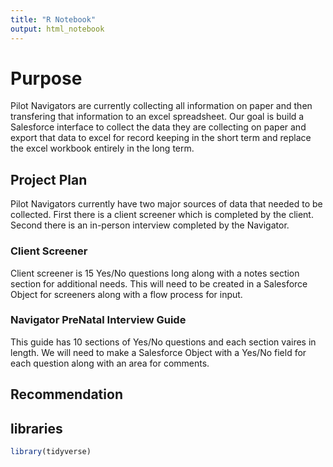 ```yaml
---
title: "R Notebook"
output: html_notebook
---
```


# Purpose
Pilot Navigators are currently collecting all information on paper and then transfering that information to an excel spreadsheet. Our goal is build a Salesforce interface to collect the data they are collecting on paper and export that data to excel for record keeping in the short term and replace the excel workbook entirely in the long term. 

## Project Plan 
Pilot Navigators currently have two major sources of data that needed to be collected. First there is a client screener which is completed by the client. Second there is an in-person interview completed by the Navigator. 

### Client Screener
Client screener is 15 Yes/No questions long along with a notes section section for additional needs. This will need to be created in a Salesforce Object for screeners along with a flow process for input. 


### Navigator PreNatal Interview Guide

This guide has 10 sections of Yes/No questions and each section vaires in length. We will need to make a Salesforce Object with a Yes/No field for each question along with an area for comments. 



## Recommendation



## libraries

```r
library(tidyverse)
```
